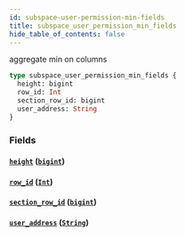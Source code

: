 ```yaml
---
id: subspace-user-permission-min-fields
title: subspace_user_permission_min_fields
hide_table_of_contents: false
---
```


aggregate min on columns

```graphql
type subspace_user_permission_min_fields {
  height: bigint
  row_id: Int
  section_row_id: bigint
  user_address: String
}
```

### Fields

#### [`height`](#) ([`bigint`](/07-graphql/scalars/bigint))

#### [`row_id`](#) ([`Int`](/07-graphql/scalars/int))

#### [`section_row_id`](#) ([`bigint`](/07-graphql/scalars/bigint))

#### [`user_address`](#) ([`String`](/07-graphql/scalars/string))
